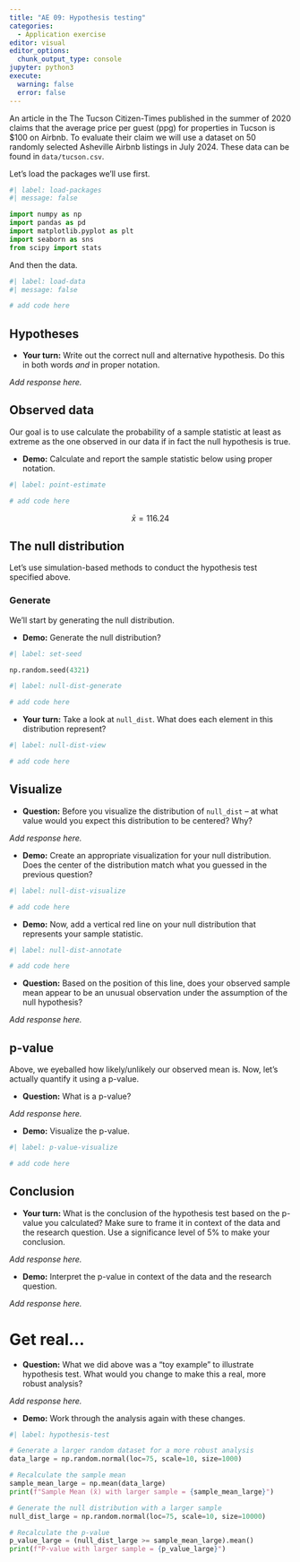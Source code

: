 ```yaml
---
title: "AE 09: Hypothesis testing"
categories: 
  - Application exercise
editor: visual
editor_options: 
  chunk_output_type: console
jupyter: python3
execute:
  warning: false
  error: false
---
```


An article in the The Tucson Citizen-Times published in the summer of 2020 claims that the average price per guest (ppg) for properties in Tucson is \$100 on Airbnb.
To evaluate their claim we will use a dataset on 50 randomly selected Asheville Airbnb listings in July 2024.
These data can be found in `data/tucson.csv`.

Let's load the packages we'll use first.

```python
#| label: load-packages
#| message: false

import numpy as np
import pandas as pd
import matplotlib.pyplot as plt
import seaborn as sns
from scipy import stats
```

And then the data.

```python
#| label: load-data
#| message: false

# add code here
```

## Hypotheses

-   **Your turn:** Write out the correct null and alternative hypothesis. Do this in both words *and* in proper notation.

*Add response here.*

## Observed data

Our goal is to use calculate the probability of a sample statistic at least as extreme as the one observed in our data if in fact the null hypothesis is true.

-   **Demo:** Calculate and report the sample statistic below using proper notation.

```python
#| label: point-estimate

# add code here
```

$$\bar{x} = 116.24$$

## The null distribution

Let's use simulation-based methods to conduct the hypothesis test specified above.

### Generate

We'll start by generating the null distribution.

-   **Demo:** Generate the null distribution?

```python
#| label: set-seed

np.random.seed(4321)
```

```python
#| label: null-dist-generate

# add code here
```

-   **Your turn:** Take a look at `null_dist`. What does each element in this distribution represent?

```python
#| label: null-dist-view

# add code here
```

## Visualize

-   **Question:** Before you visualize the distribution of `null_dist` -- at what value would you expect this distribution to be centered? Why?

*Add response here.*

-   **Demo:** Create an appropriate visualization for your null distribution. Does the center of the distribution match what you guessed in the previous question?

```python
#| label: null-dist-visualize

# add code here
```

-   **Demo:** Now, add a vertical red line on your null distribution that represents your sample statistic.

```python
#| label: null-dist-annotate

# add code here
```

-   **Question:** Based on the position of this line, does your observed sample mean appear to be an unusual observation under the assumption of the null hypothesis?

*Add response here.*

## p-value

Above, we eyeballed how likely/unlikely our observed mean is.
Now, let's actually quantify it using a p-value.

-   **Question:** What is a p-value?

*Add response here.*

-   **Demo:** Visualize the p-value.

```python
#| label: p-value-visualize

# add code here
```

## Conclusion

-   **Your turn:** What is the conclusion of the hypothesis test based on the p-value you calculated? Make sure to frame it in context of the data and the research question. Use a significance level of 5% to make your conclusion.

*Add response here.*

-   **Demo:** Interpret the p-value in context of the data and the research question.

*Add response here.*

# Get real...

-   **Question:** What we did above was a "toy example" to illustrate hypothesis test. What would you change to make this a real, more robust analysis?

*Add response here.*

-   **Demo:** Work through the analysis again with these changes.

```python
#| label: hypothesis-test

# Generate a larger random dataset for a more robust analysis
data_large = np.random.normal(loc=75, scale=10, size=1000)

# Recalculate the sample mean
sample_mean_large = np.mean(data_large)
print(f"Sample Mean (x̄) with larger sample = {sample_mean_large}")

# Generate the null distribution with a larger sample
null_dist_large = np.random.normal(loc=75, scale=10, size=10000)

# Recalculate the p-value
p_value_large = (null_dist_large >= sample_mean_large).mean()
print(f"P-value with larger sample = {p_value_large}")
```
